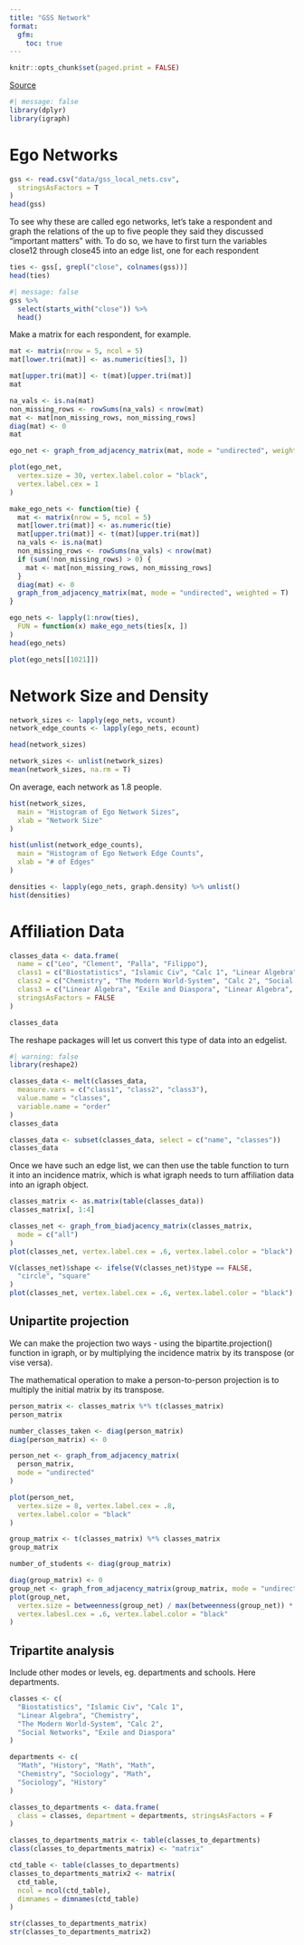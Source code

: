 ```yaml
---
title: "GSS Network"
format: 
  gfm:
    toc: true
---
```


```r
knitr::opts_chunk$set(paged.print = FALSE)
```

[Source](https://raw.githubusercontent.com/mahoffman/stanford_networks/main/data/gss_local_nets.csv)

```r
#| message: false
library(dplyr)
library(igraph)
```

# Ego Networks

```r
gss <- read.csv("data/gss_local_nets.csv",
  stringsAsFactors = T
)
head(gss)
```

To see why these are called ego networks, let’s take a respondent and graph the relations of the up to five people they said they discussed “important matters” with. To do so, we have to first turn the variables close12 through close45 into an edge list, one for each respondent

```r
ties <- gss[, grepl("close", colnames(gss))]
head(ties)
```

```r
#| message: false
gss %>%
  select(starts_with("close")) %>%
  head()
```

Make a matrix for each respondent, for example.

```r
mat <- matrix(nrow = 5, ncol = 5)
mat[lower.tri(mat)] <- as.numeric(ties[3, ])
```


```r
mat[upper.tri(mat)] <- t(mat)[upper.tri(mat)]
mat
```

```r
na_vals <- is.na(mat)
non_missing_rows <- rowSums(na_vals) < nrow(mat)
mat <- mat[non_missing_rows, non_missing_rows]
diag(mat) <- 0
mat
```

```r
ego_net <- graph_from_adjacency_matrix(mat, mode = "undirected", weighted = T)
```

```r
plot(ego_net,
  vertex.size = 30, vertex.label.color = "black",
  vertex.label.cex = 1
)
```

```r
make_ego_nets <- function(tie) {
  mat <- matrix(nrow = 5, ncol = 5)
  mat[lower.tri(mat)] <- as.numeric(tie)
  mat[upper.tri(mat)] <- t(mat)[upper.tri(mat)]
  na_vals <- is.na(mat)
  non_missing_rows <- rowSums(na_vals) < nrow(mat)
  if (sum(!non_missing_rows) > 0) {
    mat <- mat[non_missing_rows, non_missing_rows]
  }
  diag(mat) <- 0
  graph_from_adjacency_matrix(mat, mode = "undirected", weighted = T)
}
```

```r
ego_nets <- lapply(1:nrow(ties),
  FUN = function(x) make_ego_nets(ties[x, ])
)
head(ego_nets)
```

```r
plot(ego_nets[[1021]])
```

# Network Size and Density

```r
network_sizes <- lapply(ego_nets, vcount)
network_edge_counts <- lapply(ego_nets, ecount)

head(network_sizes)
```

```r
network_sizes <- unlist(network_sizes)
mean(network_sizes, na.rm = T)
```

On average, each network as 1.8 people.

```r
hist(network_sizes,
  main = "Histogram of Ego Network Sizes",
  xlab = "Network Size"
)
```

```r
hist(unlist(network_edge_counts),
  main = "Histogram of Ego Network Edge Counts",
  xlab = "# of Edges"
)
```

```r
densities <- lapply(ego_nets, graph.density) %>% unlist()
hist(densities)
```

# Affiliation Data

```r
classes_data <- data.frame(
  name = c("Leo", "Clement", "Palla", "Filippo"),
  class1 = c("Biostatistics", "Islamic Civ", "Calc 1", "Linear Algebra"),
  class2 = c("Chemistry", "The Modern World-System", "Calc 2", "Social Networks"),
  class3 = c("Linear Algebra", "Exile and Diaspora", "Linear Algebra", "The Modern World-System"),
  stringsAsFactors = FALSE
)

classes_data
```

The reshape packages will let us convert this type of data into an edgelist.

```r
#| warning: false
library(reshape2)
```

```r
classes_data <- melt(classes_data,
  measure.vars = c("class1", "class2", "class3"),
  value.name = "classes",
  variable.name = "order"
)
classes_data
```

```r
classes_data <- subset(classes_data, select = c("name", "classes"))
classes_data
```

Once we have such an edge list, we can then use the table function to turn it into an incidence matrix, which is what igraph needs to turn affiliation data into an igraph object.

```r
classes_matrix <- as.matrix(table(classes_data))
classes_matrix[, 1:4]
```

```r
classes_net <- graph_from_biadjacency_matrix(classes_matrix,
  mode = c("all")
)
plot(classes_net, vertex.label.cex = .6, vertex.label.color = "black")
```

```r
V(classes_net)$shape <- ifelse(V(classes_net)$type == FALSE,
  "circle", "square"
)
plot(classes_net, vertex.label.cex = .6, vertex.label.color = "black")
```

## Unipartite projection

We can make the projection two ways - using the bipartite.projection() function in igraph, or by multiplying the incidence matrix by its transpose (or vise versa).

The mathematical operation to make a person-to-person projection is to multiply the initial matrix by its transpose. 

```r
person_matrix <- classes_matrix %*% t(classes_matrix)
person_matrix
```

```r
number_classes_taken <- diag(person_matrix)
diag(person_matrix) <- 0
```

```r
person_net <- graph_from_adjacency_matrix(
  person_matrix,
  mode = "undirected"
)

plot(person_net,
  vertex.size = 8, vertex.label.cex = .8,
  vertex.label.color = "black"
)
```

```r
group_matrix <- t(classes_matrix) %*% classes_matrix
group_matrix
```

```r
number_of_students <- diag(group_matrix)

diag(group_matrix) <- 0
group_net <- graph_from_adjacency_matrix(group_matrix, mode = "undirected")
plot(group_net,
  vertex.size = betweenness(group_net) / max(betweenness(group_net)) * 10,
  vertex.labesl.cex = .6, vertex.label.color = "black"
)
```

## Tripartite analysis

Include other modes or levels, eg. departments and schools. Here departments.

```r
classes <- c(
  "Biostatistics", "Islamic Civ", "Calc 1",
  "Linear Algebra", "Chemistry",
  "The Modern World-System", "Calc 2",
  "Social Networks", "Exile and Diaspora"
)

departments <- c(
  "Math", "History", "Math", "Math",
  "Chemistry", "Sociology", "Math",
  "Sociology", "History"
)

classes_to_departments <- data.frame(
  class = classes, department = departments, stringsAsFactors = F
)
```

```r
classes_to_departments_matrix <- table(classes_to_departments)
class(classes_to_departments_matrix) <- "matrix"

ctd_table <- table(classes_to_departments)
classes_to_departments_matrix2 <- matrix(
  ctd_table,
  ncol = ncol(ctd_table),
  dimnames = dimnames(ctd_table)
)
```


```r
str(classes_to_departments_matrix)
str(classes_to_departments_matrix2)
```





